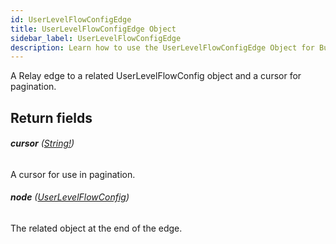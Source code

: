 ```yaml
---
id: UserLevelFlowConfigEdge
title: UserLevelFlowConfigEdge Object
sidebar_label: UserLevelFlowConfigEdge
description: Learn how to use the UserLevelFlowConfigEdge Object for Builder's API.
---
```


A Relay edge to a related UserLevelFlowConfig object and a cursor for pagination.

## Return fields

###### <b>cursor</b> ([String!](/docs/composer/builder/api/schema/scalar/String.mdx))

A cursor for use in pagination.

###### <b>node</b> ([UserLevelFlowConfig](/docs/composer/builder/api/schema/object/UserLevelFlowConfig.mdx))

The related object at the end of the edge.
